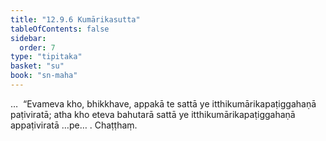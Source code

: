 ```yaml
---
title: "12.9.6 Kumārikasutta"
tableOfContents: false
sidebar:
  order: 7
type: "tipitaka"
basket: "su"
book: "sn-maha"
---
```



<DynamicBreadcrumb />

<Division number="1156" book="sn-maha" bookNo="14" page="409">

<Paragraph number="2492" book="sn-maha">
…  “Evameva kho, bhikkhave, appakā te sattā ye itthikumārikapaṭiggahaṇā paṭiviratā; atha kho eteva bahutarā sattā ye itthikumārikapaṭiggahaṇā appaṭiviratā …pe… .

</Paragraph>
</Division>

<Paragraph number="2493" type="center" book="sn-maha">
Chaṭṭhaṃ.
</Paragraph>